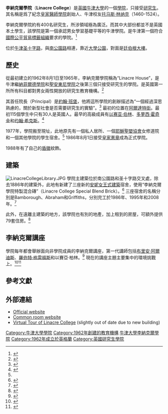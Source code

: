 {{Infobox Oxford college
| name = 李納克爾學院
| university = 牛津
| photo =[[File:LinacreCollegeFromFields.JPG|290px]]
| infobox_colour = black
| colours = {{scarf|start}}{{cell|black}}{{cell|yellow}}{{cell3|#808080}}{{cell|yellow}}{{cell|black}}{{scarf|end}}
| named_for = [[托马斯·林纳克|托马斯·林纳克]]
| motto = ''No End To Learning''
| established = 1962年
| old_names = Linacre House（至1965年）
| sister_college = [[劍橋大學休斯學堂|劍橋大學休斯學堂]]
| head_label = Principal
| head = 尼克·布朗（Nick Brown）博士
| undergraduates = 無
| graduates = 400
| location = [[圣十字路|圣十字路]]
| latitude = 51.75935
| longitude = -1.24984
| grace = ''Benedictus benidicat''
| shield = [[File:Linacre_College_crest.png|150px]]
| blazon = Sable an open Book proper edged Or bound Gules the dexter page charged with the Greek Letter Alpha the sinister page charged with the Greek Letter Omega both Sable the whole between three Escallops Argent
| homepage = [http://www.linacre.ox.ac.uk/ Homepage]
| boat_club = [http://commonroom.linacre.ox.ac.uk/Societies/Boat Boatclub]
}}

'''李納克爾學院'''（'''Linacre College'''）是[[英國|英國]][[牛津大學|牛津大學]]的一個[[牛津大學學院|學院]]，只接受[[研究生|研究生]]。其名稱是爲了紀念[[皇家醫師學院|皇家醫師學院]]創始人、牛津校友[[托马斯·林纳克|托马斯·林纳克]]（1460-1524）。

李納克爾學院約有400名研究生，所涉領域極為廣泛。而其中大部份都並不是英國本土學生，該學院是第一個承認男女學習基礎平等的牛津學院。是牛津第一個符合[[國際公平貿易標籤組織|國際公平貿易標籤組織]]要求的學院。<ref>{{cite news |title=Going bananas for Fairtrade |author=Joanna Wall |url=http://www.cherwell.org/news/2011/03/03/going-bananas-for-fairtrade |newspaper=Cherwell |date=3 March 2011 |accessdate=29 January 2012 |archive-date=2015-06-10 |archive-url=https://web.archive.org/web/20150610200002/http://www.cherwell.org/news/2011/03/03/going-bananas-for-fairtrade |dead-url=no }}</ref>

位於[[牛津|牛津]][[圣十字路|圣十字路]]，與[[南公園路|南公園路]]相連，靠近[[大學公園|大學公園]]，對面是[[廷伯根大樓|廷伯根大樓]]。

==歷史==

從最初建立的1962年8月1日至1965年，李納克爾學院稱為“Linacre House”，是牛津繼[[牛津大學納菲爾德學院|納菲爾德學院]]和[[牛津大學聖安東尼學院|聖安東尼學院]]之後第三個只接受研究生的學院。是英國第一所所有科目都對男女兩性開放的研究生教育機構。<ref>{{Citation | last1 = Davies
 | first1 = Evan | last2 = Wagner | first2 = Eva | year = 2005 | title = Bamborough's Linacre: A Tribute to John Bernard Bamborough | ISBN = 0970970056}}</ref>

其首任院長（Principal）是[[約翰·班堡|約翰·班堡]]，他將這所學院的創辦描述為“一個經過深思熟慮的，關於新型社會是否需要研究生的實驗”。<ref name="#1">{{cite web|url=http://www.linacre.ox.ac.uk/uploads/downloads/50years/|title=Linacre College Oxford - Celebrating 50 years 1962-2012|last1=|first1=|last2=|first2=|accessdate=6 January 2013|deadurl=yes|archiveurl=https://web.archive.org/web/20121023093450/http://www.linacre.ox.ac.uk/uploads/downloads/50years/|archivedate=2012年10月23日}}</ref> 最初的位置在[[阿爾達特街|阿爾達特街]]。最初115個學生中只有30人是英國人。最早的高級成員有[[以赛亚·伯林|以赛亚·伯林]]、[[多萝西·霍奇金|多萝西·霍奇金]]和[[约翰·希克斯|约翰·希克斯]]。<ref>{{Citation | last1 = Davies | first1 = Evan | last2 = Wagner | first2 = Eva | year = 2005 | title = Bamborough's Linacre: A Tribute to John Bernard Bamborough | ISBN = 0970970056}}</ref>

1977年，學院搬至現址，此地原先有一個私人居所、一個[[耶穌聖嬰協會|耶穌聖嬰協會]]女修道院和一個其他學院的學生宿舍。<ref name="#1"/> 1986年8月1日接受[[皇家憲章|皇家憲章]]成為正式學院。

1988年有了自己的[[盾徽|盾徽]]紋飾。

==建築==
[[Image:LinacreCollegeLibrary.JPG|left]]
學院主建築位於南公園路和圣十字路交叉處，除去1886年的建築外，此地有新建了三座新的[[安妮女王式建築|安妮女王式建築]]宿舍，使用“李納克爾學院特製混合磚”（Linacre College Special Blend Brick）。<ref>{{cite web |url=http://www.ox.ac.uk/about_the_university/foundations_for_the_future/developing_the_collegiate_estate/linacre_college.html |title=Linarce College |last1= |first1= |last2= |first2= |publisher=University of Oxford |accessdate=9 February 2012 |archive-date=2013-05-02 |archive-url=https://web.archive.org/web/20130502112327/http://www.ox.ac.uk/about_the_university/foundations_for_the_future/developing_the_collegiate_estate/linacre_college.html |dead-url=no }}</ref> 三座宿舍的名稱分別是Bamborough、Abraham和Griffiths，分別完工於1986年、1995年和2008年。<ref>{{cite web|url=http://www.linacre.ox.ac.uk/Development/NamedFacilities|title=Linacre College: Named Facilities|last1=|first1=|last2=|first2=|accessdate=29 January 2012|deadurl=yes|archiveurl=https://web.archive.org/web/20121223095218/http://www.linacre.ox.ac.uk/Development/NamedFacilities|archivedate=2012年12月23日}}</ref>

此外，在遠離主建築的地方，該學院也有別的地產，加上租到的房屋，可額外提供79套住房。<ref>{{cite web | url=http://www.linacre.ox.ac.uk/Admissions/Accommodation | title=Accommodation | publisher=Linacre College, Oxford | accessdate=30 August 2012 | deadurl=yes | archiveurl=https://web.archive.org/web/20120926202446/http://www.linacre.ox.ac.uk/Admissions/Accommodation | archivedate=2012年9月26日 }}</ref>

==李納克爾講座==
學院每年都會舉辦面向非學院成員的李納克爾講座，第一代講師包括[[布里安·阿爾迪斯|布里安·阿爾迪斯]]、[[羅伯特·格雷福斯|羅伯特·格雷福斯]]和以賽亞·柏林。<ref>{{Citation
 | last1 = Davies
 | first1 = Evan
 | last2 = Wagner
 | first2 = Eva
 | year = 2005
 | title = Bamborough's Linacre: A Tribute to John Bernard Bamborough
 | ISBN = 0970970056
}}
</ref> 現在的講座主題主要集中的環境挑戰上。<ref>{{cite web|url=http://www.eci.ox.ac.uk/news/events/linacre11/|title=Linacre Lectures 2011|last1=|first1=|last2=|first2=|publisher=Environmental Change Institute|accessdate=8 February 2012|deadurl=yes|archiveurl=https://web.archive.org/web/20150610222254/http://www.eci.ox.ac.uk/news/events/linacre11/|archivedate=2015年6月10日}}</ref><ref>{{cite web|url=http://www.linacre.ox.ac.uk/About/events/LinacreLectures|title=Linacre Lectures 2012|last1=|first1=|last2=|first2=|publisher=Linacre College|accessdate=18 June 2012|deadurl=yes|archiveurl=https://web.archive.org/web/20140618061438/http://www.linacre.ox.ac.uk/About/events/LinacreLectures|archivedate=2014年6月18日}}</ref>

==參考文獻==
{{reflist|30em}}

==外部連結==
*[http://www.linacre.ox.ac.uk/ Official website] {{Wayback|url=http://www.linacre.ox.ac.uk/ |date=20161213003614 }}
*[http://commonroom.linacre.ox.ac.uk/ Common room website] {{Wayback|url=http://commonroom.linacre.ox.ac.uk/ |date=20100602083705 }}
*[http://www.chem.ox.ac.uk/oxfordtour/linacrecollege/default.html Virtual Tour of Linacre College] {{Wayback|url=http://www.chem.ox.ac.uk/oxfordtour/linacrecollege/default.html |date=20180221093604 }} (slightly out of date due to new building)
{{牛津大學}}

[[Category:牛津大學學院|Category:牛津大學學院]]
[[Category:1962年創建的教育機構|Category:1962年創建的教育機構]]
[[Category:牛津大學李納克爾學院|]]
[[Category:1962年成立於英格蘭|Category:1962年成立於英格蘭]]
[[Category:英國研究生學院|Category:英國研究生學院]]